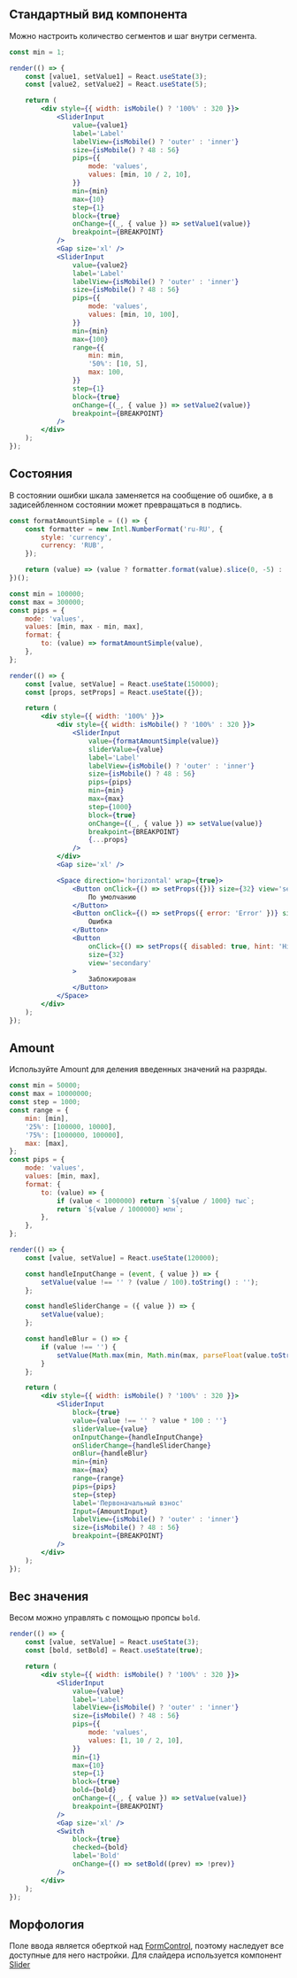 ## Стандартный вид компонента

Можно настроить количество сегментов и шаг внутри сегмента.

```jsx live
const min = 1;

render(() => {
    const [value1, setValue1] = React.useState(3);
    const [value2, setValue2] = React.useState(5);

    return (
        <div style={{ width: isMobile() ? '100%' : 320 }}>
            <SliderInput
                value={value1}
                label='Label'
                labelView={isMobile() ? 'outer' : 'inner'}
                size={isMobile() ? 48 : 56}
                pips={{
                    mode: 'values',
                    values: [min, 10 / 2, 10],
                }}
                min={min}
                max={10}
                step={1}
                block={true}
                onChange={(_, { value }) => setValue1(value)}
                breakpoint={BREAKPOINT}
            />
            <Gap size='xl' />
            <SliderInput
                value={value2}
                label='Label'
                labelView={isMobile() ? 'outer' : 'inner'}
                size={isMobile() ? 48 : 56}
                pips={{
                    mode: 'values',
                    values: [min, 10, 100],
                }}
                min={min}
                max={100}
                range={{
                    min: min,
                    '50%': [10, 5],
                    max: 100,
                }}
                step={1}
                block={true}
                onChange={(_, { value }) => setValue2(value)}
                breakpoint={BREAKPOINT}
            />
        </div>
    );
});
```

## Состояния

В состоянии ошибки шкала заменяется на сообщение об ошибке, а в задисейбленном состоянии может превращаться в подпись.

```jsx live
const formatAmountSimple = (() => {
    const formatter = new Intl.NumberFormat('ru-RU', {
        style: 'currency',
        currency: 'RUB',
    });

    return (value) => (value ? formatter.format(value).slice(0, -5) : '');
})();

const min = 100000;
const max = 300000;
const pips = {
    mode: 'values',
    values: [min, max - min, max],
    format: {
        to: (value) => formatAmountSimple(value),
    },
};

render(() => {
    const [value, setValue] = React.useState(150000);
    const [props, setProps] = React.useState({});

    return (
        <div style={{ width: '100%' }}>
            <div style={{ width: isMobile() ? '100%' : 320 }}>
                <SliderInput
                    value={formatAmountSimple(value)}
                    sliderValue={value}
                    label='Label'
                    labelView={isMobile() ? 'outer' : 'inner'}
                    size={isMobile() ? 48 : 56}
                    pips={pips}
                    min={min}
                    max={max}
                    step={1000}
                    block={true}
                    onChange={(_, { value }) => setValue(value)}
                    breakpoint={BREAKPOINT}
                    {...props}
                />
            </div>
            <Gap size='xl' />

            <Space direction='horizontal' wrap={true}>
                <Button onClick={() => setProps({})} size={32} view='secondary'>
                    По умолчанию
                </Button>
                <Button onClick={() => setProps({ error: 'Error' })} size={32} view='secondary'>
                    Ошибка
                </Button>
                <Button
                    onClick={() => setProps({ disabled: true, hint: 'Hint' })}
                    size={32}
                    view='secondary'
                >
                    Заблокирован
                </Button>
            </Space>
        </div>
    );
});
```

## Amount

Используйте Amount для деления введенных значений на разряды.

```jsx live
const min = 50000;
const max = 10000000;
const step = 1000;
const range = {
    min: [min],
    '25%': [100000, 10000],
    '75%': [1000000, 100000],
    max: [max],
};
const pips = {
    mode: 'values',
    values: [min, max],
    format: {
        to: (value) => {
            if (value < 1000000) return `${value / 1000} тыс`;
            return `${value / 1000000} млн`;
        },
    },
};

render(() => {
    const [value, setValue] = React.useState(120000);

    const handleInputChange = (event, { value }) => {
        setValue(value !== '' ? (value / 100).toString() : '');
    };

    const handleSliderChange = ({ value }) => {
        setValue(value);
    };

    const handleBlur = () => {
        if (value !== '') {
            setValue(Math.max(min, Math.min(max, parseFloat(value.toString()))));
        }
    };

    return (
        <div style={{ width: isMobile() ? '100%' : 320 }}>
            <SliderInput
                block={true}
                value={value !== '' ? value * 100 : ''}
                sliderValue={value}
                onInputChange={handleInputChange}
                onSliderChange={handleSliderChange}
                onBlur={handleBlur}
                min={min}
                max={max}
                range={range}
                pips={pips}
                step={step}
                label='Первоначальный взнос'
                Input={AmountInput}
                labelView={isMobile() ? 'outer' : 'inner'}
                size={isMobile() ? 48 : 56}
                breakpoint={BREAKPOINT}
            />
        </div>
    );
});
```

## Вес значения

Весом можно управлять с помощью пропсы `bold`.

```jsx live
render(() => {
    const [value, setValue] = React.useState(3);
    const [bold, setBold] = React.useState(true);

    return (
        <div style={{ width: isMobile() ? '100%' : 320 }}>
            <SliderInput
                value={value}
                label='Label'
                labelView={isMobile() ? 'outer' : 'inner'}
                size={isMobile() ? 48 : 56}
                pips={{
                    mode: 'values',
                    values: [1, 10 / 2, 10],
                }}
                min={1}
                max={10}
                step={1}
                block={true}
                bold={bold}
                onChange={(_, { value }) => setValue(value)}
                breakpoint={BREAKPOINT}
            />
            <Gap size='xl' />
            <Switch
                block={true}
                checked={bold}
                label='Bold'
                onChange={() => setBold((prev) => !prev)}
            />
        </div>
    );
});
```

## Морфология

Поле ввода является оберткой над [FormControl](?path=/docs/formcontrol--docs),
поэтому наследует все доступные для него настройки. Для слайдера используется компонент [Slider](?path=/docs/slider--docs)

